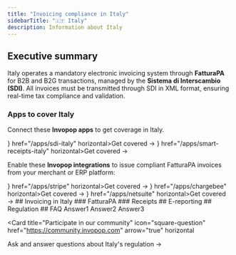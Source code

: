 ```yaml
---
title: "Invoicing compliance in Italy"
sidebarTitle: "🇮🇹 Italy"
description: Information about Italy
---
```



## Executive summary

Italy operates a mandatory electronic invoicing system through **FatturaPA** for B2B and B2G transactions, managed by the **Sistema di Interscambio (SDI)**. All invoices must be transmitted through SDI in XML format, ensuring real-time tax compliance and validation.

### Apps to cover Italy

Connect these **Invopop apps** to get coverage in Italy.

<Columns cols="2">
  <Card title="SDI Italy" size="20" icon={ <SdiIcon size={24} /> } href="/apps/sdi-italy" horizontal>Get covered →</Card>
  <Card title="Smart Receipts Italy" size="20" icon={ <SmartreceiptsIcon size={24} /> } href="/apps/smart-receipts-italy" horizontal>Get covered →</Card>
</Columns>

Enable these **Invopop integrations** to issue compliant FatturaPA invoices from your merchant or ERP platform:

<Columns cols="2">
  <Card  title="Stripe" size="20" icon={ <StripeIcon size={24} /> } href="/apps/stripe"  horizontal>Get covered →</Card>
  <Card  title="ChargeBee" size="20" icon={ <ChargebeeIcon size={24} /> } href="/apps/chargebee"  horizontal>Get covered →</Card>
  <Card  title="Netsuite" size="20" icon={ <NetsuiteIcon size={24} /> } href="/apps/netsuite"  horizontal>Get covered →</Card>
</Columns>
## Invoicing in Italy
### FatturaPA
### Receipts
## E-reporting
## Regulation
## FAQ

<AccordionGroup>
  <Accordion title="Question1">
    Answer1
  </Accordion>
  <Accordion title="Question2">
    Answer2
  </Accordion>
  <Accordion title="Question3">
    Answer3
  </Accordion>
</AccordionGroup>

<Card title="Participate in our community"
  icon="square-question"
  href="https://community.invopop.com"
  arrow="true"
  horizontal
>
  Ask and answer questions about Italy's regulation →
</Card>
